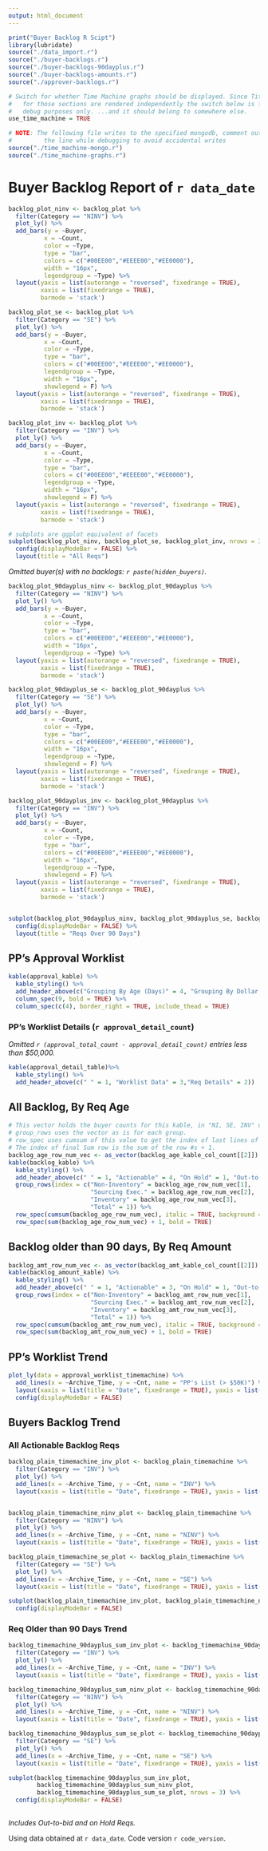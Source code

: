 ```yaml
---
output: html_document
---
```


```r
print("Buyer Backlog R Scipt")
library(lubridate)
source("./data_import.r")
source("./buyer-backlogs.r")
source("./buyer-backlogs-90dayplus.r")
source("./buyer-backlogs-amounts.r")
source("./approver-backlogs.r")

# Switch for whether Time Machine graphs should be displayed. Since Titles
#   for those sections are rendered independently the switch below is for
#   debug purposes only. ...and it should belong to somewhere else.
use_time_machine = TRUE

# NOTE: The following file writes to the specified mongodb, comment out
#         the line while debugging to avoid accidental writes
source("./time_machine-mongo.r")
source("./time_machine-graphs.r")
```
# Buyer Backlog Report of `r data_date`

```r
backlog_plot_ninv <- backlog_plot %>% 
  filter(Category == "NINV") %>% 
  plot_ly() %>% 
  add_bars(y = ~Buyer,
          x = ~Count,
          color = ~Type,
          type = "bar", 
          colors = c("#00EE00","#EEEE00","#EE0000"),
          width = "16px",
          legendgroup = ~Type) %>% 
  layout(yaxis = list(autorange = "reversed", fixedrange = TRUE), 
         xaxis = list(fixedrange = TRUE), 
         barmode = 'stack')

backlog_plot_se <- backlog_plot %>% 
  filter(Category == "SE") %>% 
  plot_ly() %>% 
  add_bars(y = ~Buyer,
          x = ~Count,
          color = ~Type,
          type = "bar", 
          colors = c("#00EE00","#EEEE00","#EE0000"),
          legendgroup = ~Type, 
          width = "16px",
          showlegend = F) %>% 
  layout(yaxis = list(autorange = "reversed", fixedrange = TRUE), 
         xaxis = list(fixedrange = TRUE), 
         barmode = 'stack')

backlog_plot_inv <- backlog_plot %>% 
  filter(Category == "INV") %>% 
  plot_ly() %>% 
  add_bars(y = ~Buyer,
          x = ~Count,
          color = ~Type,
          type = "bar", 
          colors = c("#00EE00","#EEEE00","#EE0000"),
          legendgroup = ~Type, 
          width = "16px",
          showlegend = F) %>% 
  layout(yaxis = list(autorange = "reversed", fixedrange = TRUE), 
         xaxis = list(fixedrange = TRUE), 
         barmode = 'stack')

# subplots are ggplot equivalent of facets
subplot(backlog_plot_ninv, backlog_plot_se, backlog_plot_inv, nrows = 3, margin = .03, shareX = TRUE) %>% 
  config(displayModeBar = FALSE) %>% 
  layout(title = "All Reqs")

```
*Omitted buyer(s) with no backlogs: `r paste(hidden_buyers)`.*


```r

backlog_plot_90dayplus_ninv <- backlog_plot_90dayplus %>% 
  filter(Category == "NINV") %>% 
  plot_ly() %>% 
  add_bars(y = ~Buyer,
          x = ~Count,
          color = ~Type,
          type = "bar", 
          colors = c("#00EE00","#EEEE00","#EE0000"),
          width = "16px",
          legendgroup = ~Type) %>% 
  layout(yaxis = list(autorange = "reversed", fixedrange = TRUE), 
         xaxis = list(fixedrange = TRUE), 
         barmode = 'stack')

backlog_plot_90dayplus_se <- backlog_plot_90dayplus %>% 
  filter(Category == "SE") %>% 
  plot_ly() %>% 
  add_bars(y = ~Buyer,
          x = ~Count,
          color = ~Type,
          type = "bar", 
          colors = c("#00EE00","#EEEE00","#EE0000"),
          width = "16px",
          legendgroup = ~Type,
          showlegend = F) %>% 
  layout(yaxis = list(autorange = "reversed", fixedrange = TRUE), 
         xaxis = list(fixedrange = TRUE), 
         barmode = 'stack')

backlog_plot_90dayplus_inv <- backlog_plot_90dayplus %>% 
  filter(Category == "INV") %>% 
  plot_ly() %>% 
  add_bars(y = ~Buyer,
          x = ~Count,
          color = ~Type,
          type = "bar", 
          colors = c("#00EE00","#EEEE00","#EE0000"),
          width = "16px",
          legendgroup = ~Type,
          showlegend = F) %>% 
  layout(yaxis = list(autorange = "reversed", fixedrange = TRUE), 
         xaxis = list(fixedrange = TRUE), 
         barmode = 'stack') 


subplot(backlog_plot_90dayplus_ninv, backlog_plot_90dayplus_se, backlog_plot_90dayplus_inv, nrows = 3, margin = .03, shareX = TRUE) %>% 
  config(displayModeBar = FALSE) %>% 
  layout(title = "Reqs Over 90 Days")

```

## PP's Approval Worklist

```r
kable(approval_kable) %>% 
  kable_styling() %>% 
  add_header_above(c("Grouping By Age (Days)" = 4, "Grouping By Dollar Amount" = 4, " " = 1)) %>% 
  column_spec(9, bold = TRUE) %>% 
  column_spec(c(4), border_right = TRUE, include_thead = TRUE)
```

<P style="page-break-before: always">

### PP's Worklist Details (`r approval_detail_count`)

*Omitted `r (approval_total_count - approval_detail_count)` entries less than $50,000.*


```r
kable(approval_detail_table)%>% 
  kable_styling() %>% 
  add_header_above(c(" " = 1, "Worklist Data" = 3,"Req Details" = 2))
```
<P style="page-break-before: always">

## All Backlog, By Req Age
```r
# This vector holds the buyer counts for this kable, in "NI, SE, INV" order, then add 1 for subtotal line.
# group_rows uses the vector as is for each group.
# row_spec uses cumsum of this value to get the index of last lines of each category
# The index of final Sum row is the sum of the row #s + 1. 
backlog_age_row_num_vec <- as_vector(backlog_age_kable_col_count[[2]]) + 1
kable(backlog_kable) %>% 
  kable_styling() %>% 
  add_header_above(c(" " = 1, "Actionable" = 4, "On Hold" = 1, "Out-to-Bid" = 1, " " = 1)) %>% 
  group_rows(index = c("Non-Inventory" = backlog_age_row_num_vec[1], 
                       "Sourcing Exec." = backlog_age_row_num_vec[2], 
                       "Inventory" = backlog_age_row_num_vec[3],
                       "Total" = 1)) %>% 
  row_spec(cumsum(backlog_age_row_num_vec), italic = TRUE, background = "#EEEEEE") %>% 
  row_spec(sum(backlog_age_row_num_vec) + 1, bold = TRUE)
```
<P style="page-break-before: always">

## Backlog older than 90 days, By Req Amount

```r
backlog_amt_row_num_vec <- as_vector(backlog_amt_kable_col_count[[2]]) + 1
kable(backlog_amount_kable) %>% 
  kable_styling() %>% 
  add_header_above(c(" " = 1, "Actionable" = 3, "On Hold" = 1, "Out-to-Bid" = 1, " " = 1)) %>% 
  group_rows(index = c("Non-Inventory" = backlog_amt_row_num_vec[1], 
                       "Sourcing Exec." = backlog_amt_row_num_vec[2], 
                       "Inventory" = backlog_amt_row_num_vec[3], 
                       "Total" = 1)) %>% 
  row_spec(cumsum(backlog_amt_row_num_vec), italic = TRUE, background = "#EEEEEE") %>% 
  row_spec(sum(backlog_amt_row_num_vec) + 1, bold = TRUE)
```

## PP's Worklist Trend
```r
plot_ly(data = approval_worklist_timemachine) %>% 
  add_lines(x = ~Archive_Time, y = ~Cnt, name = "PP's List (> $50K)") %>% 
  layout(xaxis = list(title = "Date", fixedrange = TRUE), yaxis = list(title = "Count", fixedrange = TRUE)) %>% 
  config(displayModeBar = FALSE)

```

## Buyers Backlog Trend

### All Actionable Backlog Reqs

```r
backlog_plain_timemachine_inv_plot <- backlog_plain_timemachine %>% 
  filter(Category == "INV") %>% 
  plot_ly() %>% 
  add_lines(x = ~Archive_Time, y = ~Cnt, name = "INV") %>% 
  layout(xaxis = list(title = "Date", fixedrange = TRUE), yaxis = list(title = "Count", fixedrange = TRUE))


backlog_plain_timemachine_ninv_plot <- backlog_plain_timemachine %>% 
  filter(Category == "NINV") %>% 
  plot_ly() %>% 
  add_lines(x = ~Archive_Time, y = ~Cnt, name = "NINV") %>% 
  layout(xaxis = list(title = "Date", fixedrange = TRUE), yaxis = list(title = "Count", fixedrange = TRUE))

backlog_plain_timemachine_se_plot <- backlog_plain_timemachine %>% 
  filter(Category == "SE") %>% 
  plot_ly() %>% 
  add_lines(x = ~Archive_Time, y = ~Cnt, name = "SE") %>% 
  layout(xaxis = list(title = "Date", fixedrange = TRUE), yaxis = list(title = "Count", fixedrange = TRUE))

subplot(backlog_plain_timemachine_inv_plot, backlog_plain_timemachine_ninv_plot, backlog_plain_timemachine_se_plot, nrows = 3) %>% 
  config(displayModeBar = FALSE)
```

### Req Older than 90 Days Trend

```r
backlog_timemachine_90dayplus_sum_inv_plot <- backlog_timemachine_90dayplus_sum %>% 
  filter(Category == "INV") %>% 
  plot_ly() %>% 
  add_lines(x = ~Archive_Time, y = ~Cnt, name = "INV") %>% 
  layout(xaxis = list(title = "Date", fixedrange = TRUE), yaxis = list(title = "Count", fixedrange = TRUE))

backlog_timemachine_90dayplus_sum_ninv_plot <- backlog_timemachine_90dayplus_sum %>% 
  filter(Category == "NINV") %>% 
  plot_ly() %>% 
  add_lines(x = ~Archive_Time, y = ~Cnt, name = "NINV") %>% 
  layout(xaxis = list(title = "Date", fixedrange = TRUE), yaxis = list(title = "Count", fixedrange = TRUE))

backlog_timemachine_90dayplus_sum_se_plot <- backlog_timemachine_90dayplus_sum %>% 
  filter(Category == "SE") %>% 
  plot_ly() %>% 
  add_lines(x = ~Archive_Time, y = ~Cnt, name = "SE") %>% 
  layout(xaxis = list(title = "Date", fixedrange = TRUE), yaxis = list(title = "Count", fixedrange = TRUE))

subplot(backlog_timemachine_90dayplus_sum_inv_plot, 
        backlog_timemachine_90dayplus_sum_ninv_plot, 
        backlog_timemachine_90dayplus_sum_se_plot, nrows = 3) %>% 
  config(displayModeBar = FALSE)
  
```
*Includes Out-to-bid and on Hold Reqs.*

Using data obtained at `r data_date`. Code version `r code_version`.

